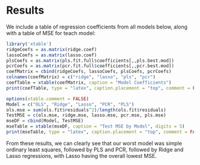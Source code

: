 
# Results

We include a table of regression coefficients from all models below, along with a table of MSE for teach model:

```r
library('xtable')
ridgeCoefs = as.matrix(ridge.coef)
lassoCoefs = as.matrix(lasso.coef)
plsCoefs = as.matrix(pls.fit.full$coefficients[,,pls.best.mod])
pcrCoefs = as.matrix(pcr.fit.full$coefficients[,,pcr.best.mod])
coefMatrix = cbind(ridgeCoefs, lassoCoefs, plsCoefs, pcrCoefs)
colnames(coefMatrix) = c("ridge", "lasso", "pls", "pcr")
coefTable = xtable(coefMatrix, caption = "Model Coefficients")
print(coefTable, type = "latex", caption.placement = "top", comment = FALSE)
```

```r
options(xtable.comment = FALSE)
Model = c("OLS", "Ridge", "Lasso", "PCR", "PLS")
ols.mse = sum(ols.fit$residuals^2)/length(ols.fit$residuals)
TestMSE = c(ols.mse, ridge.mse, lasso.mse, pcr.mse, pls.mse)
mseDF = cbind(Model, TestMSE)
mseTable = xtable(mseDF, caption = "Test MSE by Model", digits = 5)
print(mseTable, type = "latex", caption.placement = "top", comment = FALSE)
```

From these results, we can clearly see that our worst model was simple ordinary least squares, followed by PLS and PCR, followed by Ridge and Lasso regressions, with Lasso having the overall lowest MSE.
